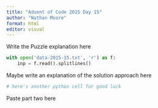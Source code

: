 ```yaml
---
title: "Advent of Code 2015 Day 15"
author: "Nathan Moore"
format: html
editor: visual
---
```


Write the Puzzle explanation here

```python

with open('data-2015-15.txt', 'r') as f:
    inp = f.read().splitlines()

```

Maybe write an explanation of the solution approach here

```python
# here's another python cell for good luck

```

Paste part two here
